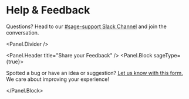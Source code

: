 
<Meta title=" 02 Help & Feedback" />

# Help & Feedback

<Panel className="docs-panel">
  <Panel.Header title="How can we help?" />
  <Panel.Block sageType={true}>
    <p>
      Questions? Head to our <a href="https://slack.com/app_redirect?channel=C01A424HY8Y" target="_blank">#sage-support Slack Channel</a> and join the conversation.
    </p>
  </Panel.Block>

  <Panel.Divider />

  <Panel.Header title="Share your Feedback" />
  <Panel.Block sageType={true}>
    <p>
      Spotted a bug or have an idea or suggestion?
      <a href="https://forms.gle/Y4TGCimUGectGFHq9?utm_source=feedback_form&utm_medium=storybook" target="_blank">Let us know with this form.</a>
      We care about improving your experience!
    </p>
  </Panel.Block>
</Panel>

